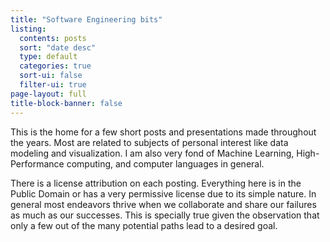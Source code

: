 ```yaml
---
title: "Software Engineering bits"
listing:
  contents: posts
  sort: "date desc"
  type: default
  categories: true
  sort-ui: false
  filter-ui: true
page-layout: full
title-block-banner: false
---
```

This is the home for a few short posts and presentations made throughout the years.
Most are related to subjects of personal interest like data modeling and visualization.
I am also very fond of Machine Learning, High-Performance computing, and computer languages in general.

There is a license attribution on each posting. Everything here is in the Public Domain or has a very permissive license due to its simple nature. In general most endeavors thrive when we collaborate and share our failures as much as our successes. This is specially true given the observation that only a few out of the many potential paths lead to a desired goal.     